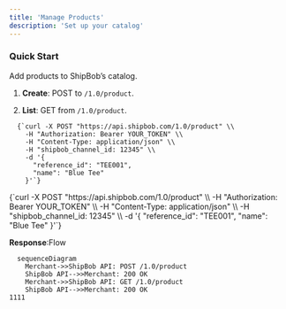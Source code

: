 ```yaml
---
title: 'Manage Products'
description: 'Set up your catalog'
---
```


### Quick Start

Add products to ShipBob’s catalog.

1. **Create**: POST to `/1.0/product`.

2. **List**: GET from `/1.0/product`.

```
  {`curl -X POST "https://api.shipbob.com/1.0/product" \\
    -H "Authorization: Bearer YOUR_TOKEN" \\
    -H "Content-Type: application/json" \\
    -H "shipbob_channel_id: 12345" \\
    -d '{
      "reference_id": "TEE001",
      "name": "Blue Tee"
    }'`}
```

<CodeBlock language="bash">
  {`curl -X POST "https://api.shipbob.com/1.0/product" \\
    -H "Authorization: Bearer YOUR_TOKEN" \\
    -H "Content-Type: application/json" \\
    -H "shipbob_channel_id: 12345" \\
    -d '{
      "reference_id": "TEE001",
      "name": "Blue Tee"
    }'`}
</CodeBlock>

**Response**:Flow

```mermaid
  sequenceDiagram
    Merchant->>ShipBob API: POST /1.0/product
    ShipBob API-->>Merchant: 200 OK
    Merchant->>ShipBob API: GET /1.0/product
    ShipBob API-->>Merchant: 200 OK
1111
```